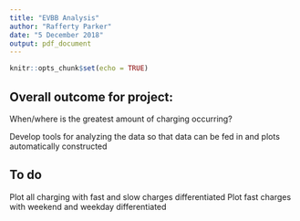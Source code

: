 ```yaml
---
title: "EVBB Analysis"
author: "Rafferty Parker"
date: "5 December 2018"
output: pdf_document
---
```


```r
knitr::opts_chunk$set(echo = TRUE)
```

## Overall outcome for project:

When/where is the greatest amount of charging occurring?
  
Develop tools for analyzing the data so that data can be fed in and plots automatically constructed

## To do

Plot all charging with fast and slow charges differentiated
Plot fast charges with weekend and weekday differentiated 
